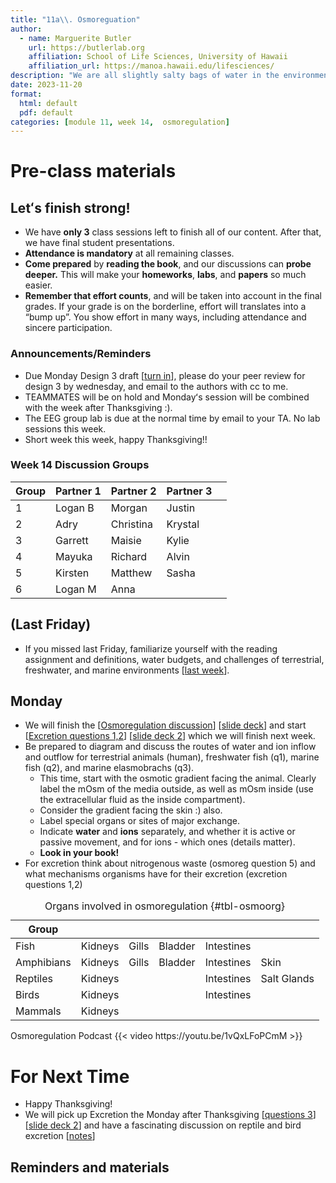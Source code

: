 ```yaml
---
title: "11a\\. Osmoreguation"
author:
  - name: Marguerite Butler  
    url: https://butlerlab.org
    affiliation: School of Life Sciences, University of Hawaii
    affiliation_url: https://manoa.hawaii.edu/lifesciences/
description: "We are all slightly salty bags of water in the environment"
date: 2023-11-20
format: 
  html: default 
  pdf: default
categories: [module 11, week 14,  osmoregulation]
---
```


# Pre-class materials 

::: callout-important
## Letʻs finish strong!

- We have __only 3__ class sessions left to finish all of our content. After that, we have final student presentations. 
- __Attendance is mandatory__ at all remaining classes. 
- __Come prepared__ by __reading the book__, and our discussions can __probe deeper.__ This will make your __homeworks__, __labs__, and __papers__ so much easier. 
- __Remember that effort counts__, and will be taken into account in the final grades. If your grade is on the borderline, effort will translates into a "bump up".  You show effort in many ways, including attendance and sincere participation. 
:::


### Announcements/Reminders

-  Due Monday Design 3 draft \[[turn in](../../projects/design3-turnin.qmd)\], please do your peer review for design 3 by wednesday, and email to the authors with cc to me.
-  TEAMMATES will be on hold and Mondayʻs session will be combined with the week after Thanksgiving :). 
-  The EEG group lab is due at the normal time by email to your TA. No lab sessions this week.
-  Short week this week, happy Thanksgiving!!

### Week 14 Discussion Groups

| Group | Partner 1 | Partner 2 | Partner 3 |
|----|----|----|----|----|
| 1 |  Logan B | Morgan | Justin |  
| 2 | Adry | Christina | Krystal |
| 3 | Garrett | Maisie | Kylie |
| 4 | Mayuka | Richard | Alvin  |  
| 5 | Kirsten | Matthew |  Sasha|
| 6 |  Logan M  |  Anna |   |



## (Last Friday) 
- If you missed last Friday, familiarize yourself with the reading assignment and definitions, water budgets, and challenges of terrestrial, freshwater, and marine environments \[[last week](../2023-11-13-osmoregulation/osmoregulation.qmd)\]. 

## Monday 
- We will finish the \[[Osmoregulation discussion](../../discussions/Discussion-Week11-osmoregulation.pdf)\] \[[slide deck](../../powerpoints/11.Osmoregulation.pdf)\] and start \[[Excretion questions 1,2](../../discussions/Discussion-Week11b-excretion.pdf)\] \[[slide deck 2](../../powerpoints/11b.Osmoregulation_SaltWater.pdf)\] which we will finish next week. 
- Be prepared to diagram and discuss the routes of water and ion inflow and outflow for terrestrial animals (human), freshwater fish (q1), marine fish (q2), and marine elasmobrachs (q3).
  + This time, start with the osmotic gradient facing the animal. Clearly label the mOsm of the media outside, as well as mOsm inside (use the extracellular fluid as the inside compartment).   
  + Consider the gradient facing the skin :) also. 
  + Label special organs or sites of major exchange.
  + Indicate __water__ and __ions__ separately, and whether it is active or passive movement, and for ions - which ones (details matter).
  + __Look in your book!__
- For excretion think about nitrogenous waste (osmoreg question 5) and what mechanisms organisms have for their excretion (excretion questions 1,2)

| Group | | |  | | |
| ----  | ----  |----  |----  |----  |----  |
| Fish | Kidneys | Gills | Bladder | Intestines | |
| Amphibians | Kidneys | Gills | Bladder | Intestines | Skin | 
| Reptiles | Kidneys | | | Intestines | Salt Glands| 
| Birds | Kidneys | | | Intestines | | Salt Glands |
| Mammals | Kidneys |  |  | |  |

: Organs involved in osmoregulation {#tbl-osmoorg}


Osmoregulation Podcast
{{< video https://youtu.be/1vQxLFoPCmM >}}


# For Next Time

- Happy Thanksgiving!
- We will pick up Excretion the Monday after Thanksgiving \[[questions 3](../../discussions/Discussion-Week11b-excretion.pdf)\] \[[slide deck 2](../../powerpoints/11b.Osmoregulation_SaltWater.pdf)\] and have a fascinating discussion on reptile and bird excretion \[[notes](../../discussions/11c.Avian_Reptilian_Osmoregulation_Notes.pdf)\]

::: callout-note
## Reminders and materials

:::


